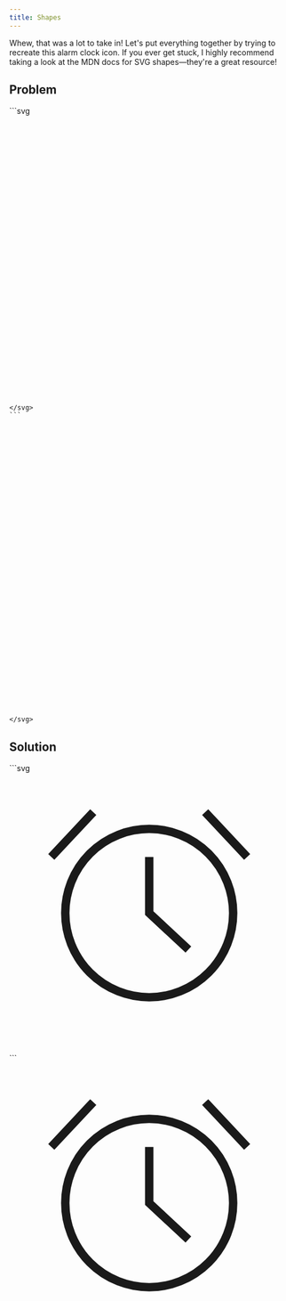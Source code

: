 ```yaml
---
title: Shapes
---
```



Whew, that was a lot to take in! Let's put everything together by trying to recreate this alarm clock icon. If you ever get stuck, I highly recommend taking a look at the MDN docs for SVG shapes—they're a great resource!

## Problem
<CodeWithOutput>
  <Fragment slot="code">
    ```svg
    <svg viewBox="0 0 100 100">

    </svg>
    ```
  </Fragment>
  <Fragment slot="output">
    <svg viewBox="0 0 100 100">

    </svg>
  </Fragment>
</CodeWithOutput>

## Solution
<CodeWithOutput>
  <Fragment slot="code">
    ```svg
    <svg viewBox="0 0 100 100">
      <circle cx="50" cy="50" r="30" fill="none" stroke="currentColor" stroke-width="3" />
      <line x1="15" y1="30" x2="30" y2="14" stroke="currentColor" stroke-width="3" />
      <line x1="85" y1="30" x2="70" y2="14" stroke="currentColor" stroke-width="3" />
      <polyline
        points="50,30 50,50 64,63"
        fill="none"
        stroke="currentColor"
        stroke-width="3"
      />
    </svg>
    ```
  </Fragment>
  <Fragment slot="output">
    <svg viewBox="0 0 100 100">
      <circle cx="50" cy="50" r="30" fill="none" stroke="currentColor" stroke-width="3" />
      <line x1="15" y1="30" x2="30" y2="14" stroke="currentColor" stroke-width="3" />
      <line x1="85" y1="30" x2="70" y2="14" stroke="currentColor" stroke-width="3" />
      <polyline
        points="50,30 50,50 64,63"
        fill="none"
        stroke="currentColor"
        stroke-width="3"
      />
    </svg>
  </Fragment>
</CodeWithOutput>
